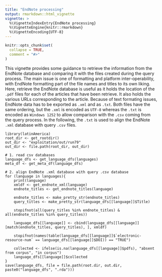 ```yaml
---
title: "EndNote processing"
output: rmarkdown::html_vignette
vignette: >
  %\VignetteIndexEntry{EndNote processing}
  %\VignetteEngine{knitr::rmarkdown}
  %\VignetteEncoding{UTF-8}
---
```


```r
knitr::opts_chunk$set(
  collapse = TRUE,
  comment = "#>"
)
```

This vignette provides some guidance to retrieve the information from the EndNote database and comparing it with the files created during the query process.
The main issue is one of formatting and platform inter-operability, with EndNote formatting part of the file names and titles to its own liking.
Here, retrieve the EndNote database is useful as it holds the location of the `.pdf` files for each of the articles that have been retrieve.
It also holds the various URLs corresponding to the article.
Because of text formating issues, EndNote data has to be exported as `.xml` and as `.txt`.
Both files have the same ordering, but the `.xml` is encoded as `UTF-8` whereas the `.txt` is encoded as `Windows 1252` to allow comparison with the `.csv` coming from the query process.
In the following, the `.txt` is used to align the EndNote `.xml` database with query `.csv` files.

```
library(latinAmerica)
root_dir <- get_rootdir()
out_dir <- "exploitation/out/run79"
out_dir <- file.path(root_dir, out_dir)
```

```
# 1. read csv databases
language_dfs <- get_language_dfs(languages)
meta_df <- get_meta_df(language_dfs)
```

```
# 2. align EndNote .xml database with query .csv database
for (language in languages){
	print(language)
	xmldf <- get_endnote_xml(language)
	endnote_titles <- get_endnote_titles(language)

	endnote_titles <- make_pretty_str(endnote_titles)
	query_titles <- make_pretty_str(language_dfs[[language]]$Title)

	stopifnot(all(query_titles %in% endnote_titles) & all(endnote_titles %in% query_titles))

	language_dfs[[language]] <- cbind(language_dfs[[language]][match(endnote_titles, query_titles), ], xmldf)

	stopifnot(names(table(language_dfs[[language]]$`electronic-resource-num` == language_dfs[[language]]$DOI)) == "TRUE")

	collected <- ifelse(is.na(language_dfs[[language]]$pdfs), "absent from corpus", "in corpus")
	language_dfs[[language]]$collected
}
save(language_dfs, file = file.path(root.dir, out.dir, paste0("language_dfs", ".rda")))
```